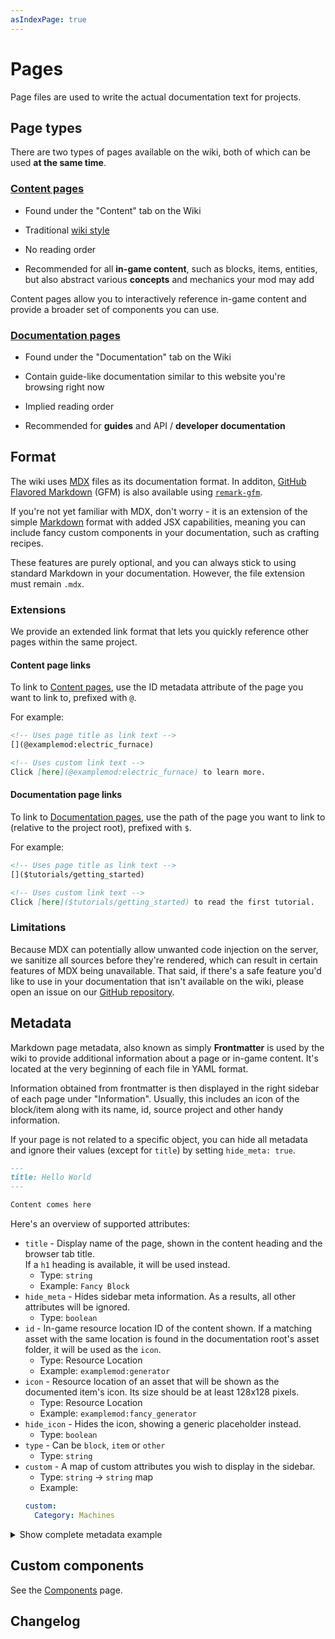 ```yaml
---
asIndexPage: true
---
```



# Pages

Page files are used to write the actual documentation text for projects.

## Page types

There are two types of pages available on the wiki, both of which can be used **at the same time**.

### <InlineGameItem id="grass_block" /> [Content pages](pages/content_pages)

- Found under the "Content" tab on the Wiki

- Traditional [wiki style](https://minecraft.wiki/w/Furnace)

- No reading order

- Recommended for all **in-game content**, such as blocks, items, entities, but also abstract various **concepts**
  and mechanics your mod may add

Content pages allow you to interactively reference in-game content and provide a broader set of components you can use.

### <InlineGameItem id="book" /> [Documentation pages](pages/docs_pages)

- Found under the "Documentation" tab on the Wiki

- Contain guide-like documentation similar to this website you're browsing right now

- Implied reading order

- Recommended for **guides** and API / **developer documentation**

## Format

The wiki uses [MDX](https://mdxjs.com/) files as its documentation format. In additon, [GitHub Flavored Markdown](https://github.github.com/gfm/)
(GFM) is also available using [`remark-gfm`](https://github.com/remarkjs/remark-gfm).

If you're not yet familiar with MDX, don't worry - it is an extension of the simple [Markdown](https://www.markdownguide.org/)
format with added JSX capabilities, meaning you can include fancy custom components in your documentation,
such as crafting recipes.

These features are purely optional, and you can always stick to using standard Markdown in your documentation. However,
the file extension must remain `.mdx`.

### Extensions

We provide an extended link format that lets you quickly reference other pages within the same project.

#### Content page links

To link to [Content pages](pages/content_pages), use the ID metadata attribute of the page you want to link to,
prefixed with `@`.

For example:
```md
<!-- Uses page title as link text -->
[](@examplemod:electric_furnace)

<!-- Uses custom link text -->
Click [here](@examplemod:electric_furnace) to learn more.
```

#### Documentation page links

To link to [Documentation pages](pages/docs_pages), use the path of the page you want to link to (relative to the project
root), prefixed with `$`.

For example:
```md
<!-- Uses page title as link text -->
[]($tutorials/getting_started)

<!-- Uses custom link text -->
Click [here]($tutorials/getting_started) to read the first tutorial.
```

### Limitations

Because MDX can potentially allow unwanted code injection on the server, we sanitize all sources before they're rendered,
which can result in certain features of MDX being unavailable. That said, if there's a safe feature you'd like to use in
your documentation that isn't available on the wiki, please open an issue on our
[GitHub repository](https://github.com/Sinytra/Wiki/issues).

## Metadata

Markdown page metadata, also known as simply **Frontmatter** is used by the wiki to provide additional information about
a page or in-game content. It's located at the very beginning of each file in YAML format.

Information obtained from frontmatter is then displayed in the right sidebar of each page under "Information".
Usually, this includes an icon of the block/item along with its name, id, source project and other handy information.

If your page is not related to a specific object, you can hide all metadata and ignore their values
(except for `title`) by setting `hide_meta: true`.

```markdown
---
title: Hello World
---

Content comes here
```

Here's an overview of supported attributes:

- `title` - Display name of the page, shown in the content heading and the browser tab title.<br/>
If a `h1` heading is available, it will be used instead.
  - Type: `string`
  - Example: `Fancy Block`
- `hide_meta` - Hides sidebar meta information. As a results, all other attributes will be ignored.
  - Type: `boolean`
- `id` - In-game resource location ID of the content shown. If a matching asset with the same location is found in the
documentation root's asset folder, it will be used as the `icon`.
  - Type: Resource Location
  - Example: `examplemod:generator`
- `icon` - Resource location of an asset that will be shown as the documented item's icon. Its size should be at least
128x128 pixels.
  - Type: Resource Location
  - Example: `examplemod:fancy_generator`
- `hide_icon` - Hides the icon, showing a generic placeholder instead.
  - Type: `boolean`
- `type` - Can be `block`, `item` or `other`
  - Type: `string`
- `custom` - A map of custom attributes you wish to display in the sidebar.
  - Type: `string` -> `string` map
  - Example:
  ```yaml
  custom:
    Category: Machines
  ```

<details>
    <summary>Show complete metadata example</summary>

    ```markdown
    ---
    title: Generator
    id: examplemod:generator
    icon: examplemod:fancy_generator
    type: block
    custom:
      Subcategory: Machines
    ---

    Content comes here
    ```
</details>

## Custom components

See the [Components](../components/overview) page.

## Changelog

